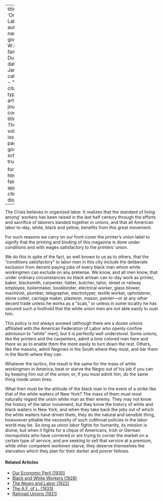 
---
title: 'Organized Labor'
author:
  - name:
      given: W.E.B.
      family: Du Bois
date: Jan. 1912
categories: 
  - ""
citation: 
  type: article-journal
  container-title: The Crisis
  volume: 4
  issue: 3
  page: 131
google-scholar: true

format:
  html:
    toc: false
    appendix-cite-as: display
---


<span class="crisis-title">The Crisis</span> believes in organized labor. It realizes that the standard of living among' workers has been raised in the last half century through the efforts and sacrifice of laborers banded together in unions, and that all American labor to-day, white, black and yellow, benefits from this great movement. 

For such reasons we carry on our front cover the printer's union label to signify that the printing and binding of this magazine is done under conditions and with wages satisfactory to the printers' union. 

We do this in spite of the fact, as well known to us as to others, that the "conditions satisfactory" to labor men in this city include the deliberate exclusion from decent-paying jobs of every black man whom white workingmen can exclude on any pretense. We know, and all men know, that under ordinary circumstances no black artisan can to-day work as printer, baker, blacksmith, carpenter, hatter, butcher, tailor, street or railway employee, boilermaker, bookbinder, electrical worker, glass blower, machinist, plumber, telegrapher, electrotyper, textile worker, upholsterer, stone cutter, carriage maker, plasterer, mason, painter---or at any other decent trade unless he works as a "scab," or unless in some locality he has secured such a foothold that the white union men are not able easily to oust him. 

This policy is not always avowed (although there are a dozen unions affiliated with the American Federation of Labor who openly confine admission to "white" men), but it is perfectly well understood. Some unions, like the printers and the carpenters, admit a lone colored man here and there so as to enable them the more easily to turn down the rest. Others, like the masons, admit Negroes in the South where they must, and bar them in the North where they can. 

Whatever the tactics, the result is the same for the mass of white workingmen in America; beat or starve the Negro out of his job if you can by keeping him out of the union; or, if you must admit him, do the same thing inside union lines. 

What then must be the attitude of the black man in the event of a strike like that of the white waiters of New York? The mass of them must most naturally regard the union white man as their enemy. They may not know the history of the labor movement, but they know the history of white and black waiters in New York, and when they take back the jobs out of which the white waiters have driven them, they do the natural and sensible thing, howsoever pitiable the necessity of such cutthroat policies in the labor world may be. So long as union labor fights for humanity, its mission is divine; but when it fights for a clique of Americans, Irish or German monopolists who have cornered or are trying to corner the market on a certain type of service, and are seeking to sell that service at a premium, while other competent workmen starve, they deserve themselves the starvation which they plan for their darker and poorer fellows. 

<!-- Similar articles start here -->
<div  class="clear-wrap"></div>

#### Related Articles

* [Our Economic Peril (1930)](/Volumes/37/03/our_economic_peril.html)
* [Black and White Workers (1928)](/Volumes/35/03/black_and_white_workers.html)
* [The Negro and Labor (1922)](/Volumes/25/06/negro_and_labor.html)
* [The A.F. of L. (1933)](/Volumes/40/12/af_of_l.html)
* [Railroad Unions (1921)](/Volumes/22/05/railroad_unions.html)

<!-- Similar articles end here -->